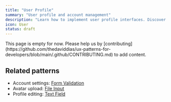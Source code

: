 ```yaml
---
title: "User Profile"
summary: "User profile and account management"
description: "Learn how to implement user profile interfaces. Discover best practices for displaying user information, avatars, and account settings."
icon: User
status: draft
---
```


<Callout type="warning">
  This page is empty for now. Please help us by
  [contributing](https://github.com/thedaviddias/ux-patterns-for-developers/blob/main/.github/CONTRIBUTING.md)
  to add content.
</Callout>

## Related patterns

- Account settings: [Form Validation](/patterns/forms/form-validation)
- Avatar upload: [File Input](/patterns/forms/file-input)
- Profile editing: [Text Field](/patterns/forms/text-field)
